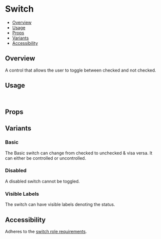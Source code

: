 

<Meta of={SwitchStories} />

# Switch

- [Overview](#overview)
- [Usage](#usage)
- [Props](#props)
- [Variants](#variants)
- [Accessibility](#accessibility)

## Overview

A control that allows the user to toggle between checked and not checked.

<ViewSource path="components/Switch" />

<Canvas of={SwitchStories.Checked} />

## Usage

```js
import { Switch } from '@strapi/design-system';
```

## Props

<TypeTable of={Switch} />

## Variants

### Basic

The Basic switch can change from checked to unchecked & visa versa. It can either be controlled or uncontrolled.

<Canvas of={SwitchStories.Unchecked} />

### Disabled

A disabled switch cannot be toggled.

<Canvas of={SwitchStories.Disabled} />

### Visible Labels

The switch can have visible labels denoting the status.

<Canvas of={SwitchStories.WithVisibleLabels} />

## Accessibility

Adheres to the [switch role requirements](https://www.w3.org/WAI/ARIA/apg/patterns/switch).
